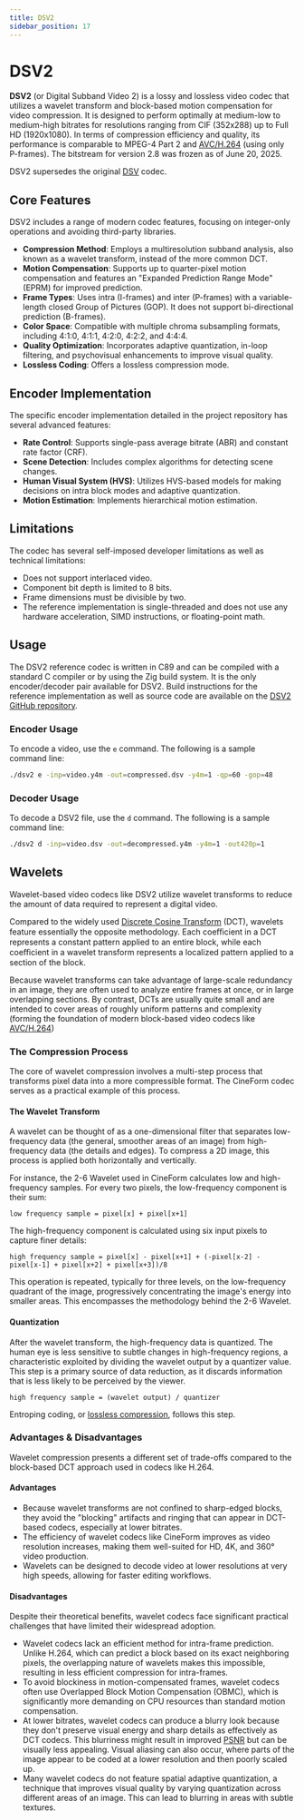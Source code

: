 ```yaml
---
title: DSV2
sidebar_position: 17
---
```


# DSV2

**DSV2** (or Digital Subband Video 2) is a lossy and lossless video codec that utilizes a wavelet transform and block-based motion compensation for video compression. It is designed to perform optimally at medium-low to medium-high bitrates for resolutions ranging from CIF (352x288) up to Full HD (1920x1080). In terms of compression efficiency and quality, its performance is comparable to MPEG-4 Part 2 and [AVC/H.264](./AVC.mdx) (using only P-frames). The bitstream for version 2.8 was frozen as of June 20, 2025.

DSV2 supersedes the original [DSV](./DSV.mdx) codec.

## Core Features

DSV2 includes a range of modern codec features, focusing on integer-only operations and avoiding third-party libraries.

- **Compression Method**: Employs a multiresolution subband analysis, also known as a wavelet transform, instead of the more common DCT.
- **Motion Compensation**: Supports up to quarter-pixel motion compensation and features an "Expanded Prediction Range Mode" (EPRM) for improved prediction.
- **Frame Types**: Uses intra (I-frames) and inter (P-frames) with a variable-length closed Group of Pictures (GOP). It does not support bi-directional prediction (B-frames).
- **Color Space**: Compatible with multiple chroma subsampling formats, including 4:1:0, 4:1:1, 4:2:0, 4:2:2, and 4:4:4.
- **Quality Optimization**: Incorporates adaptive quantization, in-loop filtering, and psychovisual enhancements to improve visual quality.
- **Lossless Coding**: Offers a lossless compression mode.

## Encoder Implementation

The specific encoder implementation detailed in the project repository has several advanced features:

- **Rate Control**: Supports single-pass average bitrate (ABR) and constant rate factor (CRF).
- **Scene Detection**: Includes complex algorithms for detecting scene changes.
- **Human Visual System (HVS)**: Utilizes HVS-based models for making decisions on intra block modes and adaptive quantization.
- **Motion Estimation**: Implements hierarchical motion estimation.

## Limitations

The codec has several self-imposed developer limitations as well as technical limitations:

- Does not support interlaced video.
- Component bit depth is limited to 8 bits.
- Frame dimensions must be divisible by two.
- The reference implementation is single-threaded and does not use any hardware acceleration, SIMD instructions, or floating-point math.

## Usage

The DSV2 reference codec is written in C89 and can be compiled with a standard C compiler or by using the Zig build system. It is the only encoder/decoder pair available for DSV2. Build instructions for the reference implementation as well as source code are available on the [DSV2 GitHub repository](https://github.com/LMP88959/Digital-Subband-Video-2).

### Encoder Usage

To encode a video, use the `e` command. The following is a sample command line:

```bash
./dsv2 e -inp=video.y4m -out=compressed.dsv -y4m=1 -qp=60 -gop=48
```

### Decoder Usage

To decode a DSV2 file, use the `d` command. The following is a sample command line:

```bash
./dsv2 d -inp=video.dsv -out=decompressed.y4m -y4m=1 -out420p=1
```

## Wavelets

Wavelet-based video codecs like DSV2 utilize wavelet transforms to reduce the amount of data required to represent a digital video.

Compared to the widely used [Discrete Cosine Transform](../introduction/terminology.mdx#discrete-cosine-transform-dct) (DCT), wavelets feature essentially the opposite methodology. Each coeﬃcient in a DCT represents a constant pattern applied to an entire block, while each coeﬃcient in a wavelet transform represents a localized pattern applied to a section of the block.

Because wavelet transforms can take advantage of large-scale redundancy in an image, they are often used to analyze entire frames at once, or in large overlapping sections. By contrast, DCTs are usually quite small and are intended to cover areas of roughly uniform patterns and complexity (forming the foundation of modern block-based video codecs like [AVC/H.264](./AVC.mdx))

### The Compression Process

The core of wavelet compression involves a multi-step process that transforms pixel data into a more compressible format. The CineForm codec serves as a practical example of this process.

#### The Wavelet Transform

A wavelet can be thought of as a one-dimensional filter that separates low-frequency data (the general, smoother areas of an image) from high-frequency data (the details and edges). To compress a 2D image, this process is applied both horizontally and vertically.

For instance, the 2-6 Wavelet used in CineForm calculates low and high-frequency samples. For every two pixels, the low-frequency component is their sum:

`low frequency sample = pixel[x] + pixel[x+1]`

The high-frequency component is calculated using six input pixels to capture finer details:

`high frequency sample = pixel[x] - pixel[x+1] + (-pixel[x-2] - pixel[x-1] + pixel[x+2] + pixel[x+3])/8`

This operation is repeated, typically for three levels, on the low-frequency quadrant of the image, progressively concentrating the image's energy into smaller areas. This encompasses the methodology behind the 2-6 Wavelet.

#### Quantization

After the wavelet transform, the high-frequency data is quantized. The human eye is less sensitive to subtle changes in high-frequency regions, a characteristic exploited by dividing the wavelet output by a quantizer value. This step is a primary source of data reduction, as it discards information that is less likely to be perceived by the viewer.

`high frequency sample = (wavelet output) / quantizer`

Entroping coding, or [lossless compression](../introduction/lossless.mdx), follows this step.

### Advantages & Disadvantages

Wavelet compression presents a different set of trade-offs compared to the block-based DCT approach used in codecs like H.264.

#### Advantages

- Because wavelet transforms are not confined to sharp-edged blocks, they avoid the "blocking" artifacts and ringing that can appear in DCT-based codecs, especially at lower bitrates.
- The efficiency of wavelet codecs like CineForm improves as video resolution increases, making them well-suited for HD, 4K, and 360° video production.
- Wavelets can be designed to decode video at lower resolutions at very high speeds, allowing for faster editing workflows.

#### Disadvantages

Despite their theoretical benefits, wavelet codecs face significant practical challenges that have limited their widespread adoption.

- Wavelet codecs lack an efficient method for intra-frame prediction. Unlike H.264, which can predict a block based on its exact neighboring pixels, the overlapping nature of wavelets makes this impossible, resulting in less efficient compression for intra-frames.
- To avoid blockiness in motion-compensated frames, wavelet codecs often use Overlapped Block Motion Compensation (OBMC), which is significantly more demanding on CPU resources than standard motion compensation.
- At lower bitrates, wavelet codecs can produce a blurry look because they don't preserve visual energy and sharp details as effectively as DCT codecs. This blurriness might result in improved [PSNR](../metrics/PSNR.mdx) but can be visually less appealing. Visual aliasing can also occur, where parts of the image appear to be coded at a lower resolution and then poorly scaled up.
- Many wavelet codecs do not feature spatial adaptive quantization, a technique that improves visual quality by varying quantization across different areas of an image. This can lead to blurring in areas with subtle textures.
